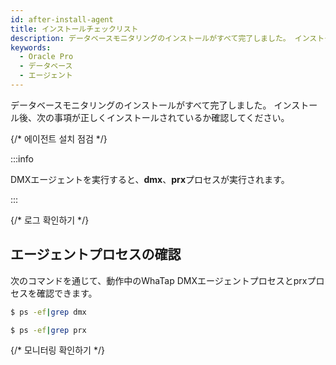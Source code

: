 ```yaml
---
id: after-install-agent
title: インストールチェックリスト
description: データベースモニタリングのインストールがすべて完了しました。 インストール後に確認事項をチェックしてください。
keywords:
  - Oracle Pro
  - データベース
  - エージェント
---
```


データベースモニタリングのインストールがすべて完了しました。 インストール後、次の事項が正しくインストールされているか確認してください。

{/* 에이전트 설치 점검 */}

<Dbcheckagentlog />

:::info

DMXエージェントを実行すると、**dmx**、**prx**プロセスが実行されます。

:::

{/* 로그 확인하기 */}

<Dbcheckdblogs />

## エージェントプロセスの確認

次のコマンドを通じて、動作中のWhaTap DMXエージェントプロセスとprxプロセスを確認できます。

```bash
$ ps -ef|grep dmx

$ ps -ef|grep prx
```

{/* 모니터링 확인하기 */}

<Dbcheckmonitoringagentlists />
